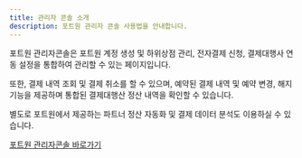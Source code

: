 ```yaml
---
title: 관리자 콘솔 소개
description: 포트원 관리자 콘솔 사용법을 안내합니다.
---
```



포트원 관리자콘솔은 포트원 계정 생성 및 하위상점 관리, 전자결제 신청, 결제대행사 연동 설정을 통합하여 관리할 수 있는 페이지입니다.

또한, 결제 내역 조회 및 결제 취소를 할 수 있으며, 예약된 결제 내역 및 예약 변경, 해지 기능을 제공하며 통합된 결제대행산 정산 내역을 확인할 수 있습니다.

별도로 포트원에서 제공하는 파트너 정산 자동화 및 결제 데이터 분석도 이용하실 수 있습니다.

[포트원 관리자콘솔 바로가기](https://admin.portone.io)

<ContentRef slug="/opi/ko/console/guide/reg" />

<ContentRef slug="/opi/ko/console/guide/home" />

<ContentRef slug="/opi/ko/console/guide/pay" />

<ContentRef slug="/opi/ko/console/guide/integration" />

<ContentRef slug="/opi/ko/console/guide/account" />
